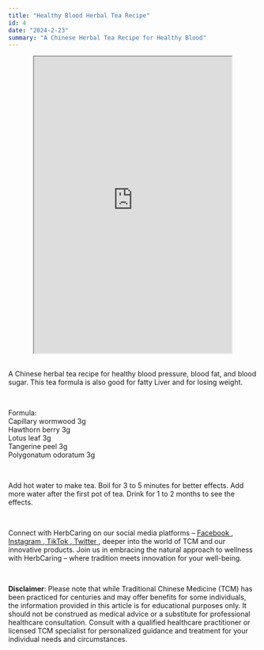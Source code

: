 ```yaml
---
title: "Healthy Blood Herbal Tea Recipe"
id: 4
date: "2024-2-23"
summary: "A Chinese Herbal Tea Recipe for Healthy Blood"
---
```


<center>
  <iframe
    width="400"
    height="600"
    src="https://www.youtube.com/embed/EY-5EA6Z7-g"
  ></iframe>
</center>
<br />
<p>
A Chinese herbal tea recipe for healthy blood pressure, blood fat, and blood sugar. This tea formula is also good for fatty Liver and for losing weight.
</p>
<br />
<p>
  Formula:<br />
  Capillary wormwood 3g<br />
  Hawthorn berry 3g<br />
  Lotus leaf 3g<br />
  Tangerine peel 3g<br />
  Polygonatum odoratum 3g
</p>
<br />
<p>
Add hot water to make tea. Boil for 3 to 5 minutes for better effects.
Add more water after the first pot of tea. Drink for 1 to 2 months to see the effects.
</p>
<br />
<p>
  Connect with HerbCaring on our social media platforms –
  <a href="https://www.facebook.com/herbcaring" target="_blank">
    <u>Facebook</u>
  </a>
  ,<a href="https://www.instagram.com/herbcaring/" target="_blank">
    <u>Instagram</u>
  </a>,<a href="https://www.tiktok.com/@herbcaring" target="_blank">
    <u>TikTok</u>
  </a>,<a href="https://twitter.com/HerbCaring" target="_blank">
    <u>Twitter</u>
  </a>, deeper into the world of TCM and our innovative products. Join us in embracing
  the natural approach to wellness with HerbCaring – where tradition meets innovation
  for your well-being.
</p>
<br />
<p>
  <b>Disclaimer</b>: Please note that while Traditional Chinese Medicine (TCM)
  has been practiced for centuries and may offer benefits for some individuals,
  the information provided in this article is for educational purposes only. It
  should not be construed as medical advice or a substitute for professional
  healthcare consultation. Consult with a qualified healthcare practitioner or
  licensed TCM specialist for personalized guidance and treatment for your
  individual needs and circumstances.
</p>
